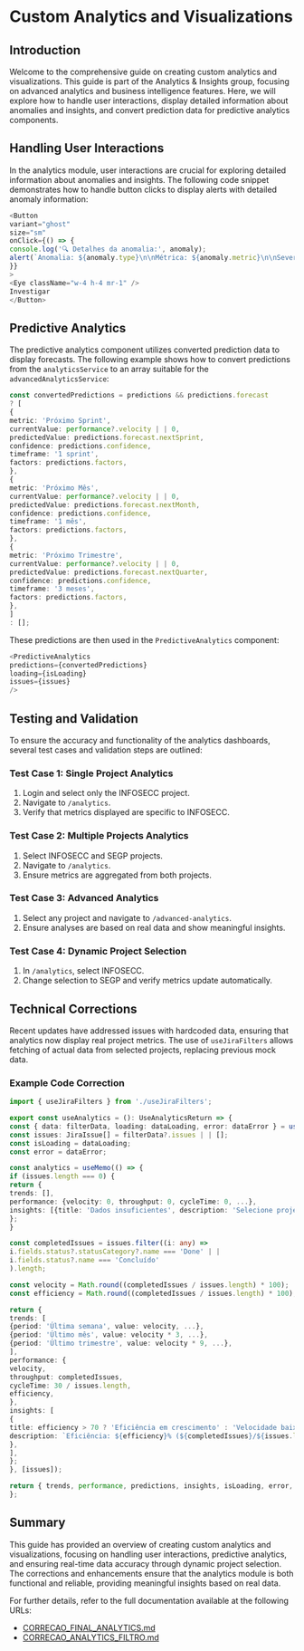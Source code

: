 # Custom Analytics and Visualizations

## Introduction

Welcome to the comprehensive guide on creating custom analytics and visualizations. This guide is part of the Analytics & Insights group, focusing on advanced analytics and business intelligence features. Here, we will explore how to handle user interactions, display detailed information about anomalies and insights, and convert prediction data for predictive analytics components.

## Handling User Interactions

In the analytics module, user interactions are crucial for exploring detailed information about anomalies and insights. The following code snippet demonstrates how to handle button clicks to display alerts with detailed anomaly information:

```javascript
<Button
variant="ghost"
size="sm"
onClick={() => {
console.log('🔍 Detalhes da anomalia:', anomaly);
alert(`Anomalia: ${anomaly.type}\n\nMétrica: ${anomaly.metric}\n\nSeveridade: ${anomaly.severity}\n\nDescrição: ${anomaly.description}\n\nValor Detectado: ${anomaly.value}\n\nValor Esperado: ${anomaly.expectedValue}\n\nDesvio: ${anomaly.deviation.toFixed(2)}%`);
}}
>
<Eye className="w-4 h-4 mr-1" />
Investigar
</Button>
```

## Predictive Analytics

The predictive analytics component utilizes converted prediction data to display forecasts. The following example shows how to convert predictions from the `analyticsService` to an array suitable for the `advancedAnalyticsService`:

```typescript
const convertedPredictions = predictions && predictions.forecast
? [
{
metric: 'Próximo Sprint',
currentValue: performance?.velocity | | 0,
predictedValue: predictions.forecast.nextSprint,
confidence: predictions.confidence,
timeframe: '1 sprint',
factors: predictions.factors,
},
{
metric: 'Próximo Mês',
currentValue: performance?.velocity | | 0,
predictedValue: predictions.forecast.nextMonth,
confidence: predictions.confidence,
timeframe: '1 mês',
factors: predictions.factors,
},
{
metric: 'Próximo Trimestre',
currentValue: performance?.velocity | | 0,
predictedValue: predictions.forecast.nextQuarter,
confidence: predictions.confidence,
timeframe: '3 meses',
factors: predictions.factors,
},
]
: [];
```

These predictions are then used in the `PredictiveAnalytics` component:

```typescript
<PredictiveAnalytics
predictions={convertedPredictions}
loading={isLoading}
issues={issues}
/>
```

## Testing and Validation

To ensure the accuracy and functionality of the analytics dashboards, several test cases and validation steps are outlined:

### Test Case 1: Single Project Analytics
1. Login and select only the INFOSECC project.
2. Navigate to `/analytics`.
3. Verify that metrics displayed are specific to INFOSECC.

### Test Case 2: Multiple Projects Analytics
1. Select INFOSECC and SEGP projects.
2. Navigate to `/analytics`.
3. Ensure metrics are aggregated from both projects.

### Test Case 3: Advanced Analytics
1. Select any project and navigate to `/advanced-analytics`.
2. Ensure analyses are based on real data and show meaningful insights.

### Test Case 4: Dynamic Project Selection
1. In `/analytics`, select INFOSECC.
2. Change selection to SEGP and verify metrics update automatically.

## Technical Corrections

Recent updates have addressed issues with hardcoded data, ensuring that analytics now display real project metrics. The use of `useJiraFilters` allows fetching of actual data from selected projects, replacing previous mock data.

### Example Code Correction
```typescript
import { useJiraFilters } from './useJiraFilters';

export const useAnalytics = (): UseAnalyticsReturn => {
const { data: filterData, loading: dataLoading, error: dataError } = useJiraFilters();
const issues: JiraIssue[] = filterData?.issues | | [];
const isLoading = dataLoading;
const error = dataError;

const analytics = useMemo(() => {
if (issues.length === 0) {
return {
trends: [],
performance: {velocity: 0, throughput: 0, cycleTime: 0, ...},
insights: [{title: 'Dados insuficientes', description: 'Selecione projetos'}],
};
}

const completedIssues = issues.filter((i: any) =>
i.fields.status?.statusCategory?.name === 'Done' | |
i.fields.status?.name === 'Concluído'
).length;

const velocity = Math.round((completedIssues / issues.length) * 100);
const efficiency = Math.round((completedIssues / issues.length) * 100);

return {
trends: [
{period: 'Última semana', value: velocity, ...},
{period: 'Último mês', value: velocity * 3, ...},
{period: 'Último trimestre', value: velocity * 9, ...},
],
performance: {
velocity,
throughput: completedIssues,
cycleTime: 30 / issues.length,
efficiency,
},
insights: [
{
title: efficiency > 70 ? 'Eficiência em crescimento' : 'Velocidade baixa',
description: `Eficiência: ${efficiency}% (${completedIssues}/${issues.length} completas)`,
},
],
};
}, [issues]);

return { trends, performance, predictions, insights, isLoading, error, issues };
};
```

## Summary

This guide has provided an overview of creating custom analytics and visualizations, focusing on handling user interactions, predictive analytics, and ensuring real-time data accuracy through dynamic project selection. The corrections and enhancements ensure that the analytics module is both functional and reliable, providing meaningful insights based on real data.

For further details, refer to the full documentation available at the following URLs:
- [CORRECAO_FINAL_ANALYTICS.md](https://gitdocai-data/organization/org-3b5b9a00-5655-4c1f-96df-503f2619fb1c/repositories/jira-dash/CORRECAO_FINAL_ANALYTICS.md)
- [CORRECAO_ANALYTICS_FILTRO.md](https://gitdocai-data/organization/org-3b5b9a00-5655-4c1f-96df-503f2619fb1c/repositories/jira-dash/CORRECAO_ANALYTICS_FILTRO.md)

